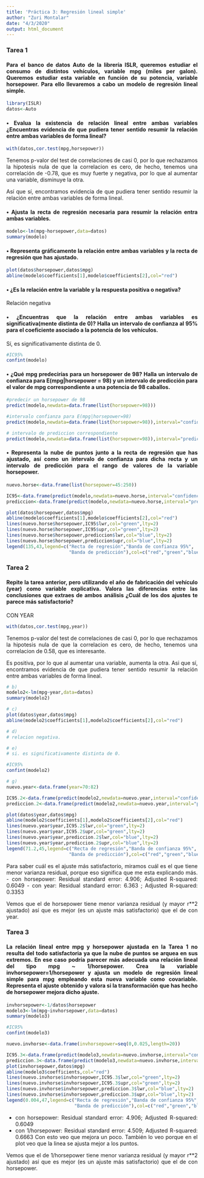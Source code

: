 ---
title: 'Práctica 3: Regresión lineal simple'
author: "Zuri Montalar"
date: "4/3/2020"
output: html_document
---

<div style="text-align: justify">

### Tarea 1
#### Para el banco de datos Auto de la librería ISLR, queremos estudiar el consumo de distintos vehículos, variable mpg (miles per galon). Queremos estudiar esta variable en función de su potencia, variable horsepower. Para ello llevaremos a cabo un modelo de regresión lineal simple.

```{r fvs}
library(ISLR)
datos<-Auto
```

#### • Evalua la existencia de relación lineal entre ambas variables ¿Encuentras evidencia de que pudiera tener sentido resumir la relación entre ambas variables de forma lineal?
```{r aa}
with(datos,cor.test(mpg,horsepower))
```

Tenemos p-valor del test de correlaciones de casi 0, por lo que rechazamos la hipotesis nula de que la correlacion es cero, de hecho, tenemos una correlación de -0.78, que es muy fuerte y negativa, por lo que al aumentar una variable, disminuye la otra.

Así que sí, encontramos evidencia de que pudiera tener sentido resumir la relación entre ambas variables de forma lineal.


#### • Ajusta la recta de regresión necesaria para resumir la relación entra ambas variables.
```{r bb}
modelo<-lm(mpg~horsepower,data=datos)
summary(modelo)
```


#### • Representa gráficamente la relación entre ambas variables y la recta de regresión que has ajustado.
```{r cc}
plot(datos$horsepower,datos$mpg)
abline(modelo$coefficients[1],modelo$coefficients[2],col="red")
```


#### • ¿Es la relación entre la variable y la respuesta positiva o negativa? 
Relación negativa

#### • ¿Encuentras que la relación entre ambas variables es significativa(mente distinta de 0)? Halla un intervalo de confianza al 95% para el coeficiente asociado a la potencia de los vehículos.
Sí, es significativamente distinta de 0.

```{r 95c}
#IC95%
confint(modelo)
```


#### • ¿Qué mpg predecirías para un horsepower de 98? Halla un intervalo de confianza para E(mpg|horsepower = 98) y un intervalo de predicción para el valor de mpg correspondiente a una potencia de 98 caballos.
```{r ssss}
#predecir un horsepower de 98
predict(modelo,newdata=data.frame(list(horsepower=98)))

#intervalo confianza para E(mpg|horsepower=98)
predict(modelo,newdata=data.frame(list(horsepower=98)),interval="confidence")

# intervalo de prediccion correspondiente
predict(modelo,newdata=data.frame(list(horsepower=98)),interval="prediction")

```


#### • Representa la nube de puntos junto a la recta de regresión que has ajustado, así como un intervalo de confianza para dicha recta y un intervalo de predicción para el rango de valores de la variable horsepower.
```{r rep}
nuevo.horse<-data.frame(list(horsepower=45:250))

IC95<-data.frame(predict(modelo,newdata=nuevo.horse,interval="confidence"))
prediccion<-data.frame(predict(modelo,newdata=nuevo.horse,interval="prediction"))

plot(datos$horsepower,datos$mpg)
abline(modelo$coefficients[1],modelo$coefficients[2],col="red")
lines(nuevo.horse$horsepower,IC95$lwr,col="green",lty=2)
lines(nuevo.horse$horsepower,IC95$upr,col="green",lty=2)
lines(nuevo.horse$horsepower,prediccion$lwr,col="blue",lty=2)
lines(nuevo.horse$horsepower,prediccion$upr,col="blue",lty=2)
legend(135,43,legend=c("Recta de regresión","Banda de confianza 95%",
                       "Banda de predicción"),col=c("red","green","blue"),lty=c(1,2,2))
```


### Tarea 2
#### Repite la tarea anterior, pero utilizando el año de fabricación del vehículo (year) como variable explicativa. Valora las diferencias entre las conclusiones que extraes de ambos análisis ¿Cuál de los dos ajustes te parece más satisfactorio?
CON YEAR
```{r ui}
with(datos,cor.test(mpg,year))
```

Tenemos p-valor del test de correlaciones de casi 0, por lo que rechazamos la hipotesis nula de que la correlacion es cero, de hecho, tenemos una correlacion de 0.58, que es interesante.

Es positiva, por lo que al aumentar una variable, aumenta la otra. Asi que sí, encontramos evidencia de que pudiera tener sentido resumir la relación entre ambas variables de forma lineal.

```{r vdsa}
# b)
modelo2<-lm(mpg~year,data=datos)
summary(modelo2)

# c)
plot(datos$year,datos$mpg)
abline(modelo2$coefficients[1],modelo2$coefficients[2],col="red")

# d)
# relacion negativa.

# e)
# si. es significativamente distinta de 0.

#IC95%
confint(modelo2)

# g)
nuevo.year<-data.frame(year=70:82)

IC95.2<-data.frame(predict(modelo2,newdata=nuevo.year,interval="confidence"))
prediccion.2<-data.frame(predict(modelo2,newdata=nuevo.year,interval="prediction"))

plot(datos$year,datos$mpg)
abline(modelo2$coefficients[1],modelo2$coefficients[2],col="red")
lines(nuevo.year$year,IC95.2$lwr,col="green",lty=2)
lines(nuevo.year$year,IC95.2$upr,col="green",lty=2)
lines(nuevo.year$year,prediccion.2$lwr,col="blue",lty=2)
lines(nuevo.year$year,prediccion.2$upr,col="blue",lty=2)
legend(71.2,45,legend=c("Recta de regresión","Banda de confianza 95%",
                       "Banda de predicción"),col=c("red","green","blue"),lty=c(1,2,2),cex=0.7)
```

Para saber cuál es el ajuste más satisfactorio, miramos cuál es el que tiene menor varianza residual, porque eso significa que me esta explicando más.
 - con horsepower: Residual standard error: 4.906; Adjusted R-squared:  0.6049 
 - con year: Residual standard error: 6.363 ; Adjusted R-squared:  0.3353
 
Vemos que el de horsepower tiene menor varianza residual (y mayor r**2 ajustado) así que es mejor (es un ajuste más satisfactorio) que el de con year.


### Tarea 3
#### La relación lineal entre mpg y horsepower ajustada en la Tarea 1 no resulta del todo satisfactoria ya que la nube de puntos se arquea en sus extremos. En ese caso podría parecer más adecuada una relación lineal del tipo mpg ~ 1/horsepower. Crea la variable invhorsepower=1/horsepower y ajusta un modelo de regresión lineal simple para mpg empleando esta nueva variable como covariable. Representa el ajuste obtenido y valora si la transformación que has hecho de horsepower mejora dicho ajuste.
```{r xaso}

invhorsepower<-1/datos$horsepower
modelo3<-lm(mpg~invhorsepower,data=datos)
summary(modelo3)

#IC95%
confint(modelo3)

nuevo.invhorse<-data.frame(invhorsepower=seq(0,0.025,length=20))

IC95.3<-data.frame(predict(modelo3,newdata=nuevo.invhorse,interval="confidence"))
prediccion.3<-data.frame(predict(modelo3,newdata=nuevo.invhorse,interval="prediction"))
plot(invhorsepower,datos$mpg)
abline(modelo3$coefficients,col="red")
lines(nuevo.invhorse$invhorsepower,IC95.3$lwr,col="green",lty=2)
lines(nuevo.invhorse$invhorsepower,IC95.3$upr,col="green",lty=2)
lines(nuevo.invhorse$invhorsepower,prediccion.3$lwr,col="blue",lty=2)
lines(nuevo.invhorse$invhorsepower,prediccion.3$upr,col="blue",lty=2)
legend(0.004,47,legend=c("Recta de regresión","Banda de confianza 95%",
                         "Banda de predicción"),col=c("red","green","blue"),lty=c(1,2,2),cex=0.7)
```


 - con horsepower: Residual standard error: 4.906; Adjusted R-squared:  0.6049 
 - con 1/horsepower: Residual standard error: 4.509; Adjusted R-squared:  0.6663
Con esto veo que mejora un poco. También lo veo porque en el plot veo que la linea se ajusta mejor a los puntos.

Vemos que el de 1/horsepower tiene menor varianza residual (y mayor r**2 ajustado) así que es mejor (es un ajuste más satisfactorio) que el de con horsepower.
